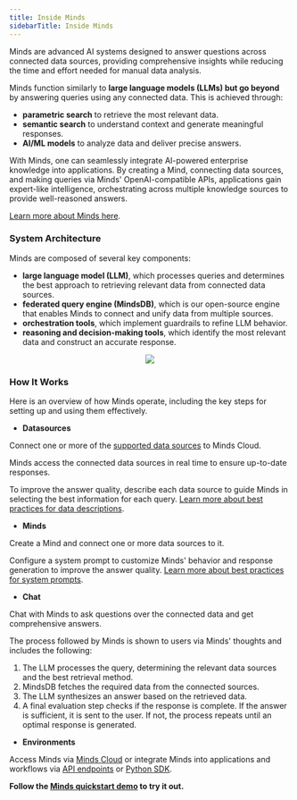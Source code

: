 ```yaml
---
title: Inside Minds
sidebarTitle: Inside Minds
---
```


Minds are advanced AI systems designed to answer questions across connected data sources, providing comprehensive insights while reducing the time and effort needed for manual data analysis.

Minds function similarly to **large language models (LLMs) but go beyond** by answering queries using any connected data. This is achieved through:

* **parametric search** to retrieve the most relevant data.
* **semantic search** to understand context and generate meaningful responses.
* **AI/ML models** to analyze data and deliver precise answers.

With Minds, one can seamlessly integrate AI-powered enterprise knowledge into applications. By creating a Mind, connecting data sources, and making queries via Minds' OpenAI-compatible APIs, applications gain expert-like intelligence, orchestrating across multiple knowledge sources to provide well-reasoned answers.

[Learn more about Minds here](https://mindsdb.com/minds).

### System Architecture

Minds are composed of several key components:

* **large language model (LLM)**, which processes queries and determines the best approach to retrieving relevant data from connected data sources.
* **federated query engine (MindsDB)**, which is our open-source engine that enables Minds to connect and unify data from multiple sources.
* **orchestration tools**, which implement guardrails to refine LLM behavior.
* **reasoning and decision-making tools**, which identify the most relevant data and construct an accurate response.

<p align="center">
  <img src="/assets/minds/MindsWorkflow.png"/>
</p>

### How It Works

Here is an overview of how Minds operate, including the key steps for setting up and using them effectively.

* **Datasources**

Connect one or more of the [supported data sources](/docs/data_sources) to Minds Cloud.

Minds access the connected data sources in real time to ensure up-to-date responses.

To improve the answer quality, describe each data source to guide Minds in selecting the best information for each query. [Learn more about best practices for data descriptions](/docs/best_practices).

* **Minds**

Create a Mind and connect one or more data sources to it.

Configure a system prompt to customize Minds' behavior and response generation to improve the answer quality. [Learn more about best practices for system prompts](/docs/best_practices).

* **Chat**

Chat with Minds to ask questions over the connected data and get comprehensive answers.

The process followed by Minds is shown to users via Minds' thoughts and includes the following:

1. The LLM processes the query, determining the relevant data sources and the best retrieval method.
2. MindsDB fetches the required data from the connected sources.
3. The LLM synthesizes an answer based on the retrieved data.
4. A final evaluation step checks if the response is complete. If the answer is sufficient, it is sent to the user. If not, the process repeats until an optimal response is generated.

* **Environments**

Access Minds via [Minds Cloud](https://mdb.ai/) or integrate Minds into applications and workflows via [API endpoints](/docs/api/minds) or [Python SDK](/docs/data-mind).

**Follow the [Minds quickstart demo](/docs/quickstart) to try it out.**
